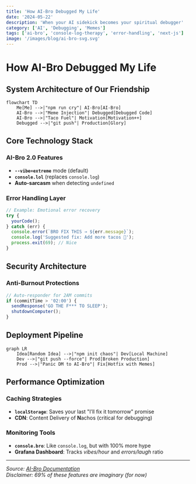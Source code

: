 ```yaml
---
title: 'How AI-Bro Debugged My Life'
date: '2024-05-22'
description: 'When your AI sidekick becomes your spiritual debugger'
category: ['AI', 'Debugging', 'Memes']
tags: ['ai-bro', 'console-log-therapy', 'error-handling', 'next-js']
image: '/images/blog/ai-bro-svg.svg'
---
```


# How AI-Bro Debugged My Life

## System Architecture of Our Friendship

```mermaid
flowchart TD
    Me[Me] -->|"npm run cry"| AI-Bro[AI-Bro]
    AI-Bro -->|"Meme Injection"| Debugged[Debugged Code]
    AI-Bro -->|"Taco Fuel"| Motivation[Motivation++]
    Debugged -->|"git push"| Production[Glory]
```

## Core Technology Stack

### AI-Bro 2.0 Features

- **`--vibe=extreme`** mode (default)
- **`console.lol`** (replaces `console.log`)
- **Auto-sarcasm** when detecting `undefined`

### Error Handling Layer

```typescript
// Example: Emotional error recovery
try {
  yourCode();
} catch (err) {
  console.error(`BRO FIX THIS → ${err.message}`);
  console.log('Suggested fix: Add more tacos 🌮');
  process.exit(69); // Nice
}
```

## Security Architecture

### Anti-Burnout Protections

```typescript
// Auto-responder for 2AM commits
if (commitTime > '02:00') {
  sendResponse('GO THE F*** TO SLEEP');
  shutdownComputer();
}
```

## Deployment Pipeline

```mermaid
graph LR
    Idea[Random Idea] -->|"npm init chaos"| Dev[Local Machine]
    Dev -->|"git push --force"| Prod[Broken Production]
    Prod -->|"Panic DM to AI-Bro"| Fix[Hotfix with Memes]
```

## Performance Optimization

### Caching Strategies

- **`localStorage`**: Saves your last "I’ll fix it tomorrow" promise
- **CDN**: Content Delivery of **N**achos (critical for debugging)

### Monitoring Tools

- **`console.bro`**: Like `console.log`, but with 100% more hype
- **Grafana Dashboard**: Tracks _vibes/hour_ and _errors/laugh_ ratio

---

_Source: [AI-Bro Documentation](https://github.com/johnwesleyquintero/ai-bro)_  
_Disclaimer: 69% of these features are imaginary (for now)_
